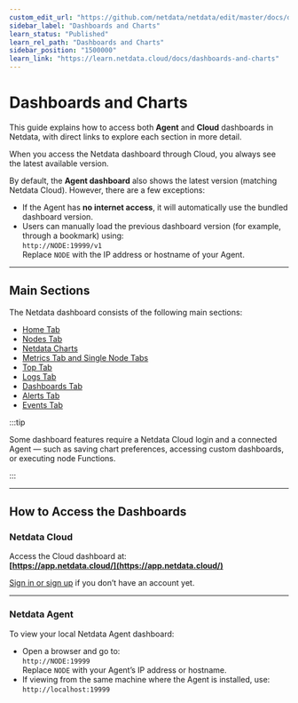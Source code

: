 ```yaml
---
custom_edit_url: "https://github.com/netdata/netdata/edit/master/docs/dashboards-and-charts/README.md"
sidebar_label: "Dashboards and Charts"
learn_status: "Published"
learn_rel_path: "Dashboards and Charts"
sidebar_position: "1500000"
learn_link: "https://learn.netdata.cloud/docs/dashboards-and-charts"
---
```


# Dashboards and Charts

This guide explains how to access both **Agent** and **Cloud** dashboards in Netdata, with direct links to explore each section in more detail.

When you access the Netdata dashboard through Cloud, you always see the latest available version.

By default, the **Agent dashboard** also shows the latest version (matching Netdata Cloud). However, there are a few exceptions:

- If the Agent has **no internet access**, it will automatically use the bundled dashboard version.
- Users can manually load the previous dashboard version (for example, through a bookmark) using:  
  `http://NODE:19999/v1`  
  Replace `NODE` with the IP address or hostname of your Agent.

---

## Main Sections

The Netdata dashboard consists of the following main sections:

- [Home Tab](/docs/dashboards-and-charts/tabs)
- [Nodes Tab](/docs/dashboards-and-charts/tabs/nodes)
- [Netdata Charts](/docs/dashboards-and-charts/charts)
- [Metrics Tab and Single Node Tabs](/docs/dashboards-and-charts/tabs/metrics)
- [Top Tab](/docs/dashboards-and-charts/tabs/top)
- [Logs Tab](/docs/dashboards-and-charts/tabs/logs)
- [Dashboards Tab](/docs/dashboards-and-charts/tabs/dashboards)
- [Alerts Tab](/docs/dashboards-and-charts/tabs/alerts)
- [Events Tab](/docs/dashboards-and-charts/tabs/events)

:::tip

Some dashboard features require a Netdata Cloud login and a connected Agent — such as saving chart preferences, accessing custom dashboards, or executing node Functions.

:::

---

## How to Access the Dashboards

### Netdata Cloud

Access the Cloud dashboard at:  
**[https://app.netdata.cloud/](https://app.netdata.cloud/)**

[Sign in or sign up](https://app.netdata.cloud/sign-in) if you don’t have an account yet.

---

### Netdata Agent

To view your local Netdata Agent dashboard:

- Open a browser and go to:  
  `http://NODE:19999`  
  Replace `NODE` with your Agent’s IP address or hostname.
- If viewing from the same machine where the Agent is installed, use:  
  `http://localhost:19999`
